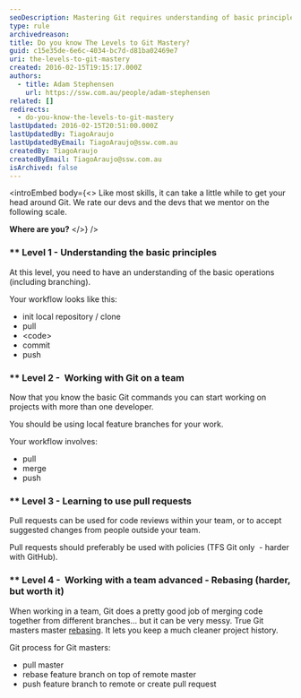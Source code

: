 ```yaml
---
seoDescription: Mastering Git requires understanding of basic principles, team collaboration, and advanced techniques like rebasing.
type: rule
archivedreason:
title: Do you know The Levels to Git Mastery?
guid: c15e35de-6e6c-4034-bc7d-d81ba02469e7
uri: the-levels-to-git-mastery
created: 2016-02-15T19:15:17.000Z
authors:
  - title: Adam Stephensen
    url: https://ssw.com.au/people/adam-stephensen
related: []
redirects:
  - do-you-know-the-levels-to-git-mastery
lastUpdated: 2016-02-15T20:51:00.000Z
lastUpdatedBy: TiagoAraujo
lastUpdatedByEmail: TiagoAraujo@ssw.com.au
createdBy: TiagoAraujo
createdByEmail: TiagoAraujo@ssw.com.au
isArchived: false
---
```


<introEmbed
  body={<>
Like most skills, it can take a little while to get your head around Git.
We rate our devs and the devs that we mentor on the following scale.

**Where are you?**
  </>}
/>
### \*\* Level 1 - Understanding the basic principles

At this level, you need to have an understanding of the basic operations (including branching).

Your workflow looks like this:

- init local repository / clone
- pull
- &lt;code&gt;
- commit
- push

### \*\* Level 2 -  Working with Git on a team

Now that you know the basic Git commands you can start working on projects with more than one developer.

You should be using local feature branches for your work.

Your workflow involves:

- pull
- merge
- push

### \*\* Level 3 - Learning to use pull requests

Pull requests can be used for code reviews within your team, or to accept suggested changes from people outside your team.

Pull requests should preferably be used with policies (TFS Git only  - harder with GitHub).

### \*\* Level 4 -  Working with a team advanced - Rebasing (harder, but worth it)

When working in a team, Git does a pretty good job of merging code together from different branches... but it can be very messy.
True Git masters master [rebasing](/rebase-not-merge). It lets you keep a much cleaner project history.

Git process for Git masters:

- pull master
- rebase feature branch on top of remote master
- push feature branch to remote or create pull request
